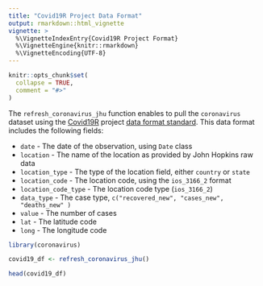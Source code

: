 ```yaml
---
title: "Covid19R Project Data Format"
output: rmarkdown::html_vignette
vignette: >
  %\VignetteIndexEntry{Covid19R Project Format}
  %\VignetteEngine{knitr::rmarkdown}
  %\VignetteEncoding{UTF-8}
---
```


```r
knitr::opts_chunk$set(
  collapse = TRUE,
  comment = "#>"
)
```


The `refresh_coronavirus_jhu` function enables to pull the `coronavirus` dataset using the [Covid19R](https://covid19r.github.io/documentation/) project [data format standard](https://covid19r.github.io/documentation/data-format-standard.html). This data format includes the following fields:

* `date` - The date of the observation, using `Date` class
* `location` - The name of the location as provided by John Hopkins raw data
* `location_type` - The type of the location field, either `country` or `state`
* `location_code` - The location code, using the `ios_3166_2` format
* `location_code_type` - The location code type (`ios_3166_2`)
* `data_type` - The case type, `c("recovered_new", "cases_new", "deaths_new" )`
* `value` - The number of cases
* `lat` - The latitude code
* `long` - The longitude code


```r
library(coronavirus)

covid19_df <- refresh_coronavirus_jhu()

head(covid19_df)
```

